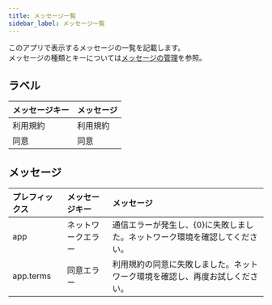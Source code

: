 ```yaml
---
title: メッセージ一覧
sidebar_label: メッセージ一覧
---
```


このアプリで表示するメッセージの一覧を記載します。<br />
メッセージの種類とキーについては[メッセージの管理](/react-native/santoku/development/design/message-configuration)を参照。

## ラベル

| メッセージキー              | メッセージ                                                                     |
|:--------------------------|:-----------------------------------------------------------------------------|
| 利用規約                   | 利用規約                                                                       |
| 同意                       | 同意                                                                          |

## メッセージ

| プレフィックス   | メッセージキー         | メッセージ                                                                 |
|:---------------|:--------------------|:------------------------------------------------------------------------|
| app            | ネットワークエラー     | 通信エラーが発生し、{0}に失敗しました。ネットワーク環境を確認してください。  |
| app.terms      | 同意エラー     | 利用規約の同意に失敗しました。ネットワーク環境を確認し、再度お試しください。 |
